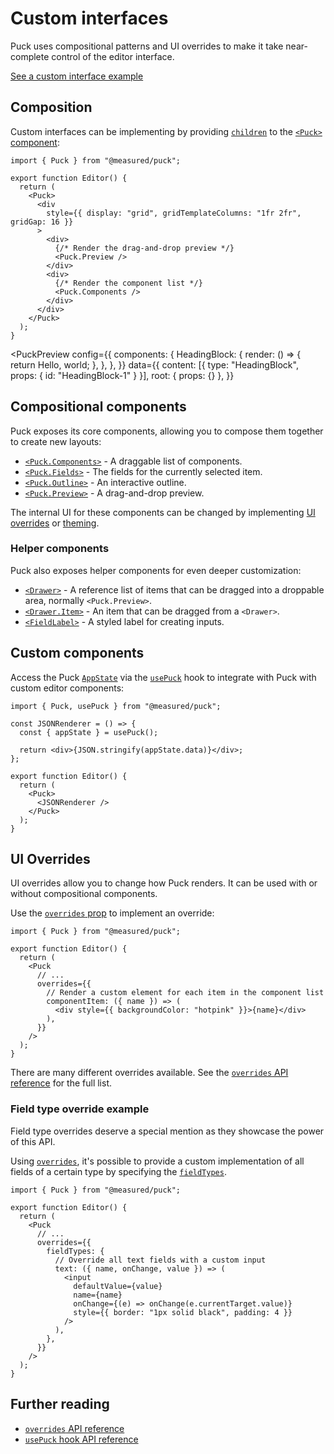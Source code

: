 
# Custom interfaces

Puck uses compositional patterns and UI overrides to make it take near-complete control of the editor interface.

[See a custom interface example](https://demo.puckeditor.com/custom-ui/edit/)

## Composition

Custom interfaces can be implementing by providing [`children`](/docs/api-reference/components/puck#children) to the [`<Puck>` component](/docs/api-reference/components/puck):

```tsx showLineNumbers copy
import { Puck } from "@measured/puck";

export function Editor() {
  return (
    <Puck>
      <div
        style={{ display: "grid", gridTemplateColumns: "1fr 2fr", gridGap: 16 }}
      >
        <div>
          {/* Render the drag-and-drop preview */}
          <Puck.Preview />
        </div>
        <div>
          {/* Render the component list */}
          <Puck.Components />
        </div>
      </div>
    </Puck>
  );
}
```

<PuckPreview
  config={{
    components: {
      HeadingBlock: {
        render: () => {
          return <span>Hello, world</span>;
        },
      },
    },
  }}
  data={{
    content: [{ type: "HeadingBlock", props: { id: "HeadingBlock-1" } }],
    root: { props: {} },
  }}
>
  <div style={{ display: "grid", gridTemplateColumns: "1fr 2fr", gridGap: 16 }}>
    <div>
      <Puck.Components />
    </div>
    <div>
      <Puck.Preview />
    </div>
  </div>
</PuckPreview>

## Compositional components

Puck exposes its core components, allowing you to compose them together to create new layouts:

- [`<Puck.Components>`](/docs/api-reference/components/puck-components) - A draggable list of components.
- [`<Puck.Fields>`](/docs/api-reference/components/puck-fields) - The fields for the currently selected item.
- [`<Puck.Outline>`](/docs/api-reference/components/puck-outline) - An interactive outline.
- [`<Puck.Preview>`](/docs/api-reference/components/puck-preview) - A drag-and-drop preview.

The internal UI for these components can be changed by implementing [UI overrides](#ui-overrides) or [theming](theming).

### Helper components

Puck also exposes helper components for even deeper customization:

- [`<Drawer>`](/docs/api-reference/components/drawer) - A reference list of items that can be dragged into a droppable area, normally `<Puck.Preview>`.
- [`<Drawer.Item>`](/docs/api-reference/components/drawer-item) - An item that can be dragged from a `<Drawer>`.
- [`<FieldLabel>`](/docs/api-reference/components/field-label) - A styled label for creating inputs.

## Custom components

Access the Puck [`AppState`](/docs/api-reference/app-state) via the [`usePuck`](/docs/api-reference/functions/use-puck) hook to integrate with Puck with custom editor components:

```tsx showLineNumbers copy /usePuck/1 {3-7, 12}
import { Puck, usePuck } from "@measured/puck";

const JSONRenderer = () => {
  const { appState } = usePuck();

  return <div>{JSON.stringify(appState.data)}</div>;
};

export function Editor() {
  return (
    <Puck>
      <JSONRenderer />
    </Puck>
  );
}
```

## UI Overrides

UI overrides allow you to change how Puck renders. It can be used with or without compositional components.

Use the [`overrides` prop](/docs/api-reference/components/puck#overrides) to implement an override:

```tsx showLineNumbers copy {7-12}
import { Puck } from "@measured/puck";

export function Editor() {
  return (
    <Puck
      // ...
      overrides={{
        // Render a custom element for each item in the component list
        componentItem: ({ name }) => (
          <div style={{ backgroundColor: "hotpink" }}>{name}</div>
        ),
      }}
    />
  );
}
```

There are many different overrides available. See the [`overrides` API reference](/docs/api-reference/overrides) for the full list.

### Field type override example

Field type overrides deserve a special mention as they showcase the power of this API.

Using [`overrides`](/docs/api-reference/components/puck#overrides), it's possible to provide a custom implementation of all fields of a certain type by specifying the [`fieldTypes`](/docs/api-reference/overrides/field-types).

```tsx showLineNumbers copy {8-18}
import { Puck } from "@measured/puck";

export function Editor() {
  return (
    <Puck
      // ...
      overrides={{
        fieldTypes: {
          // Override all text fields with a custom input
          text: ({ name, onChange, value }) => (
            <input
              defaultValue={value}
              name={name}
              onChange={(e) => onChange(e.currentTarget.value)}
              style={{ border: "1px solid black", padding: 4 }}
            />
          ),
        },
      }}
    />
  );
}
```

## Further reading

- [`overrides` API reference](/docs/api-reference/overrides)
- [`usePuck` hook API reference](/docs/api-reference/functions/use-puck)
